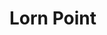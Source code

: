 
# Lorn Point
<ProjectDetails
  floatRight
  region="Beyond the Wall"
  house=""
  type="Landmark"
  status="Completed"
  warp="undefined"
  projectLead="JohanKR850"
  dateStarted="2020-04-07T07:00:00+00:00"
  dateCompleted="2020-04-07T07:00:00+00:00"
/>
